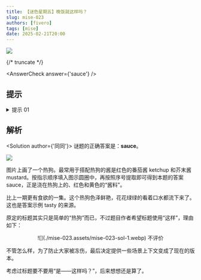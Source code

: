 ```yaml
---
title: 【谜色星期五】晚饭就这样吗？
slug: mise-023
authors: [fivero]
tags: [mise]
date: 2025-02-21T20:00
---
```


![](./mise-023.assets/mise-023.webp)

{/* truncate */}

<AnswerCheck answer={'sauce'} />

## 提示

<details>
    <summary>提示 01</summary>

    红黄分别对应常与热狗搭配的两种酱料名称。

</details>

## 解析

<Solution author={'同同'}>
谜题的正确答案是：**sauce**。

![](./mise-023.assets/mise-023-sol.webp)

图片上画了一个热狗。最常用于搭配热狗的酱是红色的番茄酱 ketchup 和芥末酱 mustard。按指示顺序填入图示圆圈中，再按照序号提取即可得到本题的答案 sauce，正是浇在热狗上的、红色和黄色的“酱料”。

比上一期更有食欲的一集。这个热狗色泽鲜艳，花花绿绿的看着口水都流下来了。这也是答案示例 tasty 的来源。

原定的标题其实只是简单的“热狗”而已，不过题目作者希望标题使用“这样”，理由如下：

<center>
    ![](./mise-023.assets/mise-023-sol-1.webp)
    <ImgCaption>不评价</ImgCaption>
</center>

不管怎么样，为了防止大家被冻伤，最后决定提供一些场景上下文变成了现在的版本。

考虑过标题要不要用“是——这样吗？”，后来想想还是算了。
</Solution>